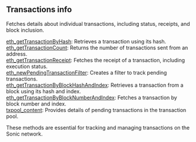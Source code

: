 
<Meta
  title="Sonic transactions info| dRPC"
/>

## Transactions info

Fetches details about individual transactions, including status, receipts, and block inclusion.

[eth_getTransactionByHash](/sonic-api/transactionsinfo/eth_getTransactionByHash): Retrieves a transaction using its hash. \
[eth_getTransactionCount](/sonic-api/transactionsinfo/eth_getTransactionCount): Returns the number of transactions sent from an address. \
[eth_getTransactionReceipt](/sonic-api/transactionsinfo/eth_getTransactionReceipt): Fetches the receipt of a transaction, including execution status. \
[eth_newPendingTransactionFilter](/sonic-api/transactionsinfo/eth_newPendingTransactionFilter): Creates a filter to track pending transactions. \
[eth_getTransactionByBlockHashAndIndex](/sonic-api/transactionsinfo/eth_getTransactionByBlockHashAndIndex): Retrieves a transaction from a block using its hash and index. \
[eth_getTransactionByBlockNumberAndIndex](/sonic-api/transactionsinfo/eth_getTransactionByBlockNumberAndIndex): Fetches a transaction by block number and index. \
[txpool_content](/sonic-api/transactionsinfo/txpool_content): Provides details of pending transactions in the transaction pool.

These methods are essential for tracking and managing transactions on the Sonic network.


<Space h={16} />
<GetStarted />